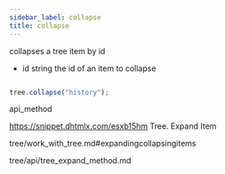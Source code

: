 ```yaml
---
sidebar_label: collapse
title: collapse
---
```



          


<Short>
 collapses a tree item by id



</Short>



- id	string		the id of an item to collapse




~~~js

tree.collapse("history");


~~~
 api_method

<Descr>



</Descr>


 https://snippet.dhtmlx.com/esxb15hm	Tree. Expand Item

 tree/work_with_tree.md#expandingcollapsingitems



 tree/api/tree_expand_method.md
